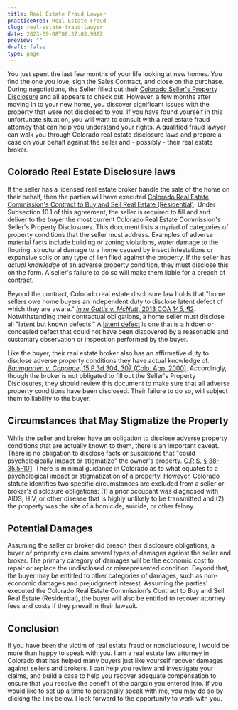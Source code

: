 ```yaml
---
title: Real Estate Fraud Lawyer
practiceArea: Real Estate Fraud
slug: real-estate-fraud-lawyer
date: 2023-09-08T00:37:03.988Z
preview: ""
draft: false
type: page
---
```


You just spent the last few months of your life looking at new homes. You find the one you love, sign the Sales Contract, and close on the purchase. During negotiations, the Seller filled out their [Colorado Seller's Property Disclosure](https://dre.colorado.gov/real-estate-broker-contracts-and-forms) and all appears to check out. However, a few months after moving in to your new home, you discover significant issues with the property that were not disclosed to you. If you have found yourself in this unfortunate situation, you will want to consult with a real estate fraud attorney that can help you understand your rights. A qualified fraud lawyer can walk you through Colorado real estate disclosure laws and prepare a case on your behalf against the seller and - possibly - their real estate broker.

## Colorado Real Estate Disclosure laws

If the seller has a licensed real estate broker handle the sale of the home on their behalf, then the parties will have executed [Colorado Real Estate Commission's Contract to Buy and Sell Real Estate (Residential)](https://dre.colorado.gov/real-estate-broker-contracts-and-forms). Under Subsection 10.1 of this agreement, the seller is required to fill and and deliver to the buyer the most current Colorado Real Estate Commission's Seller's Property Disclosures. This document lists a myriad of categories of property conditions that the seller must address. Examples of adverse material facts include building or zoning violations, water damage to the flooring, structural damage to a home caused by insect infestations or expansive soils or any type of lien filed against the property. If the seller has *actual knowledge* of an adverse property condition, they must disclose this on the form. A seller's failure to do so will make them liable for a breach of contract.

Beyond the contract, Colorado real estate disclosure law holds that "home sellers owe home buyers an independent duty to disclose latent defect of which they are aware." [*In re Gattis v. McNutt*, 2013 COA 145, ¶2](https://law.justia.com/cases/colorado/court-of-appeals/2013/12ca1269.html). Notwithstanding their contractual obligations, a home seller must disclose all "latent but known defects." A [latent defect](https://www.law.cornell.edu/wex/latent_defect) is one that is a hidden or concealed defect that could not have been discovered by a reasonable and customary observation or inspection performed by the buyer.

Like the buyer, their real estate broker also has an affirmative duty to disclose adverse property conditions they have actual knowledge of. [*Baumgarten v. Coppage*, 15 P.3d 304, 307 (Colo. App. 2000)](https://law.justia.com/cases/colorado/court-of-appeals/2000/99ca1893-0.html). Accordingly, though the broker is not obligated to fill out the Seller's Property Disclosures, they should review this document to make sure that all adverse property conditions have been disclosed. Their failure to do so, will subject them to liability to the buyer.

## Circumstances that May Stigmatize the Property
While the seller and broker have an obligation to disclose adverse property conditions that are actually known to them, there is an important caveat. There is no obligation to disclose facts or suspicions that "could psychologically impact or stigmatize" the owner's property. [C.R.S. § 38-35.5-101](https://law.justia.com/codes/colorado/2016/title-38/real-property/article-35.5/section-38-35.5-101/). There is minimal guidance in Colorado as to what equates to a psychological impact or stigmatization of a property. However, Colorado statute identifies two specific circumstances are excluded from a seller or broker's disclosure obligations: (1) a prior occupant was diagnosed with AIDS, HIV, or other disease that is highly unlikely to be transmitted and (2) the property was the site of a homicide, suicide, or other felony.

## Potential Damages
Assuming the seller or broker did breach their disclosure obligations, a buyer of property can claim several types of damages against the seller and broker. The primary category of damages will be the economic cost to repair or replace the undisclosed or misrepresented condition. Beyond that, the buyer may be entitled to other categories of damages, such as non-economic damages and prejudgment interest. Assuming the parties' executed the Colorado Real Estate Commission's Contract to Buy and Sell Real Estate (Residential), the buyer will also be entitled to recover attorney fees and costs if they prevail in their lawsuit.

## Conclusion
If you have been the victim of real estate fraud or nondisclosure, I would be more than happy to speak with you. I am a real estate law attorney in Colorado that has helped many buyers just like yourself recover damages against sellers and brokers. I can help you review and investigate your claims, and build a case to help you recover adequate compensation to ensure that you receive the benefit of the bargain you entered into. If you would like to set up a time to personally speak with me, you may do so by clicking the link below. I look forward to the opportunity to work with you.